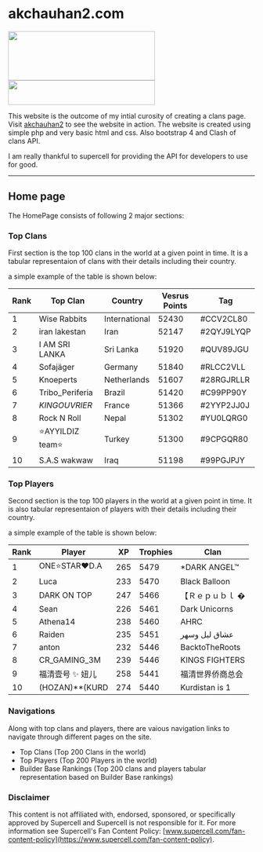 # akchauhan2.com

<div className="w-auto px-2 pt-16 pb-8 mx-auto sm:pt-24 lg:px-8">
  <div className="w-auto grid grid-cols-2">
    <img
      src="https://akchauhan2.com/assets/img/troops/6.png"
      height="100"
      width="300"
    />
    <img
      src="https://akchauhan2.com/assets/img/troops/bh-6.png"
      height="50"
      width="300"
      style={{
        transform: "scale(0.7)",
      }}
    />
  </div>
</div>

This website is the outcome of my intial curosity of creating a clans page. Visit [akchauhan2](https://akchauhan2.com/) to see the website in action. The website is created using simple php and very basic html and css. Also bootstrap 4 and Clash of clans API.

I am really thankful to supercell for providing the API for developers to use for good.

---

## Home page

The HomePage consists of following 2 major sections:

### Top Clans

First section is the top 100 clans in the world at a given point in time.
It is a tabular representaion of clans with their details including their country.

a simple example of the table is shown below:

| Rank | Top Clan          | Country       | Vesrus Points | Tag        |
| ---- | ----------------- | ------------- | ------------- | ---------- |
| 1    | Wise Rabbits      | International | 52430         | #CCV2CL80  |
| 2    | iran lakestan     | Iran          | 52147         | #2QYJ9LYQP |
| 3    | I AM SRI LANKA    | Sri Lanka     | 51920         | #QUV89JGU  |
| 4    | Sofajäger         | Germany       | 51840         | #RLCC2VLL  |
| 5    | Knoeperts         | Netherlands   | 51607         | #28RGJRLLR |
| 6    | Tribo_Periferia   | Brazil        | 51420         | #C99PP90Y  |
| 7    | $KING OUVRIER$    | France        | 51366         | #2YYP2JJ0J |
| 8    | Rock N Roll       | Nepal         | 51302         | #YU0LQRG0  |
| 9    | ⭐AYYILDIZ team⭐ | Turkey        | 51300         | #9CPGQR80  |
| 10   | S.A.S wakwaw      | Iraq          | 51198         | #99PGJPJY  |

### Top Players

Second section is the top 100 players in the world at a given point in time.
It is also tabular representaion of players with their details including their country.

a simple example of the table is shown below:

| Rank | Player           | XP  | Trophies | Clan                     |
| ---- | ---------------- | --- | -------- | ------------------------ |
| 1    | ONE⭐STAR❤D.A    | 265 | 5479     | \*DARK ANGEL™            |
| 2    | Luca             | 233 | 5470     | Black Balloon            |
| 3    | DARK ON TOP      | 247 | 5466     | 【&#xFEFF;Ｒｅｐｕｂｌ � |
| 4    | Sean             | 226 | 5461     | Dark Unicorns            |
| 5    | Athena14         | 238 | 5460     | AHRC                     |
| 6    | Raiden           | 235 | 5451     | عشاق ليل وسهر            |
| 7    | anton            | 232 | 5446     | BacktoTheRoots           |
| 8    | CR_GAMING_3M     | 239 | 5446     | KINGS FIGHTERS           |
| 9    | 福清壹号 ✨ 妞儿 | 258 | 5441     | 福清世界侨商总会         |
| 10   | (HOZAN)\*\*(KURD | 274 | 5440     | Kurdistan is 1           |

### Navigations

Along with top clans and players, there are vaious navigation links to navigate through different pages on the site.

- Top Clans (Top 200 Clans in the world)
- Top Players (Top 200 Players in the world)
- Builder Base Rankings (Top 200 clans and players tabular representation based on Builder Base rankings)

### Disclaimer

This content is not affiliated with, endorsed, sponsored, or specifically approved by Supercell and Supercell is not responsible for it. For more information see Supercell's Fan Content Policy: [www.supercell.com/fan-content-policy](https://www.supercell.com/fan-content-policy).
